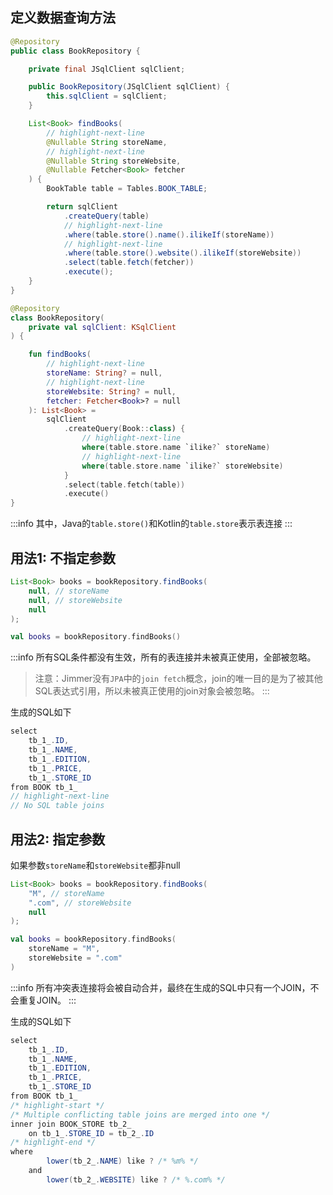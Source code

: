 
## 定义数据查询方法

<Tabs groupId="language">
<TabItem value="java" label="Java">

```java title="BookRepository.java"
@Repository
public class BookRepository {

    private final JSqlClient sqlClient;

    public BookRepository(JSqlClient sqlClient) {
        this.sqlClient = sqlClient;
    }

    List<Book> findBooks(
        // highlight-next-line
        @Nullable String storeName,
        // highlight-next-line
        @Nullable String storeWebsite,
        @Nullable Fetcher<Book> fetcher
    ) {
        BookTable table = Tables.BOOK_TABLE;

        return sqlClient
            .createQuery(table)
            // highlight-next-line
            .where(table.store().name().ilikeIf(storeName))
            // highlight-next-line
            .where(table.store().website().ilikeIf(storeWebsite))
            .select(table.fetch(fetcher))
            .execute();
    }
}
```

</TabItem>
<TabItem value="kotlin" label="Kotlin">

```kotlin title="BookRepository.kt"
@Repository
class BookRepository(
    private val sqlClient: KSqlClient
) {

    fun findBooks(
        // highlight-next-line
        storeName: String? = null,
        // highlight-next-line
        storeWebsite: String? = null,
        fetcher: Fetcher<Book>? = null
    ): List<Book> =
        sqlClient
            .createQuery(Book::class) {
                // highlight-next-line
                where(table.store.name `ilike?` storeName)
                // highlight-next-line
                where(table.store.name `ilike?` storeWebsite)
            }
            .select(table.fetch(table))
            .execute()
}
```

</TabItem>
</Tabs>

:::info
其中，Java的`table.store()`和Kotlin的`table.store`表示表连接
:::

## 用法1: 不指定参数

<Tabs groupId="language">
<TabItem value="java" label="Java">

```java
List<Book> books = bookRepository.findBooks(
    null, // storeName
    null, // storeWebsite
    null
);
```

</TabItem>
<TabItem value="kotlin" label="Kotlin">

```kotlin
val books = bookRepository.findBooks()
```

</TabItem>
</Tabs>

:::info
所有SQL条件都没有生效，所有的表连接并未被真正使用，全部被忽略。

> 注意：Jimmer没有`JPA`中的`join fetch`概念，join的唯一目的是为了被其他SQL表达式引用，所以未被真正使用的join对象会被忽略。
:::

生成的SQL如下

```csharp
select
    tb_1_.ID,
    tb_1_.NAME,
    tb_1_.EDITION,
    tb_1_.PRICE,
    tb_1_.STORE_ID
from BOOK tb_1_
// highlight-next-line
// No SQL table joins
```

## 用法2: 指定参数

如果参数`storeName`和`storeWebsite`都非null

<Tabs groupId="language">
<TabItem value="java" label="Java">

```java
List<Book> books = bookRepository.findBooks(
    "M", // storeName
    ".com", // storeWebsite
    null
);
```

</TabItem>
<TabItem value="kotlin" label="Kotlin">

```kotlin
val books = bookRepository.findBooks(
    storeName = "M",
    storeWebsite = ".com"
)
```

</TabItem>
</Tabs>

:::info
所有冲突表连接将会被自动合并，最终在生成的SQL中只有一个JOIN，不会重复JOIN。
:::

生成的SQL如下

```csharp
select
    tb_1_.ID,
    tb_1_.NAME,
    tb_1_.EDITION,
    tb_1_.PRICE,
    tb_1_.STORE_ID
from BOOK tb_1_
/* highlight-start */
/* Multiple conflicting table joins are merged into one */
inner join BOOK_STORE tb_2_
    on tb_1_.STORE_ID = tb_2_.ID
/* highlight-end */
where
        lower(tb_2_.NAME) like ? /* %m% */
    and
        lower(tb_2_.WEBSITE) like ? /* %.com% */
```